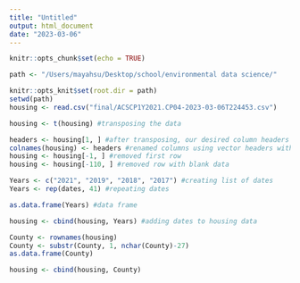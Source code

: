 ```yaml
---
title: "Untitled"
output: html_document
date: "2023-03-06"
---
```


```r
knitr::opts_chunk$set(echo = TRUE)

path <- "/Users/mayahsu/Desktop/school/environmental data science/"

knitr::opts_knit$set(root.dir = path)
setwd(path)
housing <- read.csv("final/ACSCP1Y2021.CP04-2023-03-06T224453.csv")
```

```r
housing <- t(housing) #transposing the data

headers <- housing[1, ] #after transposing, our desired column headers were in row 1; extracted values from row 1 as a vector 
colnames(housing) <- headers #renamed columns using vector headers with header names
housing <- housing[-1, ] #removed first row
housing <- housing[-110, ] #removed row with blank data

Years <- c("2021", "2019", "2018", "2017") #creating list of dates
Years <- rep(dates, 41) #repeating dates

as.data.frame(Years) #data frame

housing <- cbind(housing, Years) #adding dates to housing data

County <- rownames(housing)
County <- substr(County, 1, nchar(County)-27)
as.data.frame(County)

housing <- cbind(housing, County)


```
